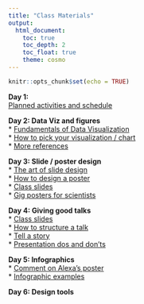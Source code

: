 ```yaml
---
title: "Class Materials"
output: 
  html_document:
    toc: true
    toc_depth: 2
    toc_float: true
    theme: cosmo
---
```


```r
knitr::opts_chunk$set(echo = TRUE)
```

**Day 1:**   
[Planned activities and schedule](https://docs.google.com/document/d/1ejvs0rUF-ixUqaQmoCR4T3JgGvwPypIMFJdAJmPrIZ4/edit?usp=sharing)

**Day 2: Data Viz and figures**  
* [Fundamentals of Data Visualization](https://serialmentor.com/dataviz/index.html)  
* [How to pick your visualization / chart](https://www.data-to-viz.com/)  
* [More references](https://datavizf18.classes.andrewheiss.com/reference/)

**Day 3: Slide / poster design**  
* [The art of slide design](https://missgeeky.com/2017/08/04/the-art-of-slide-design/)  
* [How to design a poster](https://www.animateyour.science/single-post/How-to-design-an-award-winning-conference-poster)  
* [Class slides](howtomakeaposter.pdf)  
* [Gig posters for scientists](https://www.flickr.com/photos/biologyposters/)

**Day 4: Giving good talks**  
* [Class slides](howtomakeapresentation.pdf)  
* [How to structure a talk](http://rajlaboratory.blogspot.com/2016/09/some-thoughts-on-how-to-structure-talk.html)  
* [Tell a story](https://www.animateyour.science/single-post/Tell-Them-a-Story-How-to-Avoid-the-Standard-Boring-Presentation)  
* [Presentation dos and don'ts](https://www.animateyour.science/single-post/Conference-Presentation-Dos-and-Donts-for-Scientists)

**Day 5: Infographics**  
* [Comment on Alexa's poster](https://docs.google.com/document/d/1wy2KmbUG2BlL4sY6NtSI_oBzavxf5mCO41f-Ca2yi58/edit?usp=sharing)  
* [Infographic examples](https://www.animateyour.science/gallery)

**Day 6: Design tools**  




